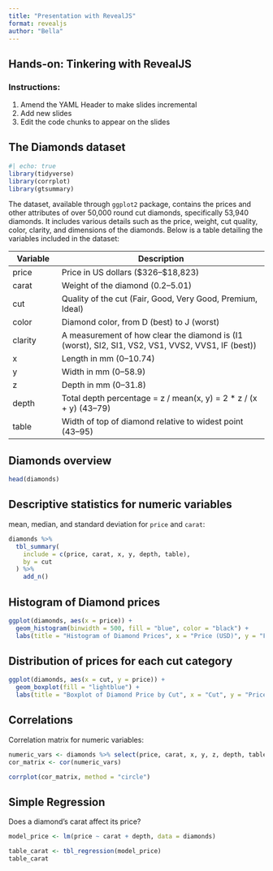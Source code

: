 ```yaml
---
title: "Presentation with RevealJS"
format: revealjs
author: "Bella"
---
```


## Hands-on: Tinkering with RevealJS

### Instructions:

1.  Amend the YAML Header to make slides incremental
2.  Add new slides
3.  Edit the code chunks to appear on the slides

## The Diamonds dataset

```r
#| echo: true
library(tidyverse)
library(corrplot)
library(gtsummary)
```

The dataset, available through `ggplot2` package, contains the prices and other attributes of over 50,000 round cut diamonds, specifically 53,940 diamonds. It includes various details such as the price, weight, cut quality, color, clarity, and dimensions of the diamonds. Below is a table detailing the variables included in the dataset:

| **Variable** | **Description**                                                                                   |
|--------------|----------------------------------------------------------|
| price        | Price in US dollars (\$326–\$18,823)                                                              |
| carat        | Weight of the diamond (0.2–5.01)                                                                  |
| cut          | Quality of the cut (Fair, Good, Very Good, Premium, Ideal)                                        |
| color        | Diamond color, from D (best) to J (worst)                                                         |
| clarity      | A measurement of how clear the diamond is (I1 (worst), SI2, SI1, VS2, VS1, VVS2, VVS1, IF (best)) |
| x            | Length in mm (0–10.74)                                                                            |
| y            | Width in mm (0–58.9)                                                                              |
| z            | Depth in mm (0–31.8)                                                                              |
| depth        | Total depth percentage = z / mean(x, y) = 2 \* z / (x + y) (43–79)                                |
| table        | Width of top of diamond relative to widest point (43–95)                                          |

## Diamonds overview

```r
head(diamonds)
```

## Descriptive statistics for numeric variables

mean, median, and standard deviation for `price` and `carat`:

```r
diamonds %>% 
  tbl_summary(
    include = c(price, carat, x, y, depth, table),
    by = cut
  ) %>% 
    add_n()

```

## Histogram of Diamond prices

```r
ggplot(diamonds, aes(x = price)) +
  geom_histogram(binwidth = 500, fill = "blue", color = "black") +
  labs(title = "Histogram of Diamond Prices", x = "Price (USD)", y = "Frequency")
```

## Distribution of prices for each cut category

```r
ggplot(diamonds, aes(x = cut, y = price)) +
  geom_boxplot(fill = "lightblue") +
  labs(title = "Boxplot of Diamond Price by Cut", x = "Cut", y = "Price (USD)")
```

## Correlations {background-color="black"}

Correlation matrix for numeric variables:

```r
numeric_vars <- diamonds %>% select(price, carat, x, y, z, depth, table)
cor_matrix <- cor(numeric_vars)

corrplot(cor_matrix, method = "circle")
```

## Simple Regression 

Does a diamond's carat affect its price?

```r
model_price <- lm(price ~ carat + depth, data = diamonds)

table_carat <- tbl_regression(model_price)
table_carat
```
